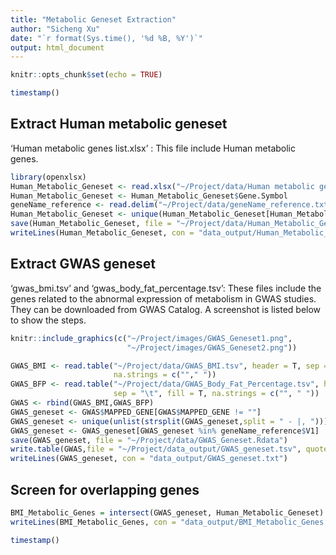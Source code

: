 ```yaml
---
title: "Metabolic Geneset Extraction"
author: "Sicheng Xu"
date: "`r format(Sys.time(), '%d %B, %Y')`"
output: html_document
---
```


```r
knitr::opts_chunk$set(echo = TRUE)
```

```r
timestamp()
```

## Extract Human metabolic geneset

'Human metabolic genes list.xlsx' : This file include Human metabolic genes.

```r
library(openxlsx)
Human_Metabolic_Geneset <- read.xlsx("~/Project/data/Human metabolic genes list.xlsx")
Human_Metabolic_Geneset <- Human_Metabolic_Geneset$Gene.Symbol
geneName_reference <- read.delim("~/Project/data/geneName_reference.txt", header = F)
Human_Metabolic_Geneset <- unique(Human_Metabolic_Geneset[Human_Metabolic_Geneset %in% geneName_reference$V1])
save(Human_Metabolic_Geneset, file = "~/Project/data/Human_Metabolic_Geneset.Rdata")
writeLines(Human_Metabolic_Geneset, con = "data_output/Human_Metabolic_Geneset.txt")
```

## Extract GWAS geneset

'gwas_bmi.tsv' and 'gwas_body_fat_percentage.tsv': These files include the genes
 related to the abnormal expression of metabolism in GWAS studies. They can be downloaded from GWAS Catalog. A screenshot is listed below to show the steps.

```r
knitr::include_graphics(c("~/Project/images/GWAS_Geneset1.png",
                          "~/Project/images/GWAS_Geneset2.png"))
```

```r
GWAS_BMI <- read.table("~/Project/data/GWAS_BMI.tsv", header = T, sep = "\t", fill = T,
                       na.strings = c(""," "))
GWAS_BFP <- read.table("~/Project/data/GWAS_Body_Fat_Percentage.tsv", header = T, 
                       sep = "\t", fill = T, na.strings = c("", " "))
GWAS <- rbind(GWAS_BMI,GWAS_BFP)
GWAS_geneset <- GWAS$MAPPED_GENE[GWAS$MAPPED_GENE != ""]
GWAS_geneset <- unique(unlist(strsplit(GWAS_geneset,split = " - |, ")))
GWAS_geneset <- GWAS_geneset[GWAS_geneset %in% geneName_reference$V1]
save(GWAS_geneset, file = "~/Project/data/GWAS_Geneset.Rdata")
write.table(GWAS,file = "~/Project/data_output/GWAS_geneset.tsv", quote = F,sep = "\t",row.names = F)
writeLines(GWAS_geneset, con = "data_output/GWAS_geneset.txt")
```

## Screen for overlapping genes
```r
BMI_Metabolic_Genes = intersect(GWAS_geneset, Human_Metabolic_Geneset)
writeLines(BMI_Metabolic_Genes, con = "data_output/BMI_Metabolic_Genes.txt")
```

```r
timestamp()
```

